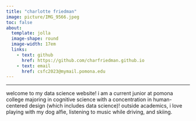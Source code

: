 ```yaml
---
title: "charlotte friedman"
image: picture/IMG_9566.jpeg
toc: false
about: 
  template: jolla
  image-shape: round
  image-width: 17em
  links:
    - text: github
      href: https://github.com/charfriedman.github.io
    - text: email
      href: csfc2023@mymail.pomona.edu
---
```


------------------------------------------------------------------------

welcome to my data science website! i am a current junior at pomona college majoring in cognitive science with a concentration in human-centered design (which includes data science)! outside academics, i love playing with my dog alfie, listening to music while driving, and skiing.
